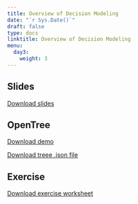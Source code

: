 ---
title: Overview of Decision Modeling
date: "`r Sys.Date()`"
draft: false
type: docs
linktitle: Overview of Decision Modeling
menu:
  day3:
    weight: 3
---
  
## Slides

[Download slides](../../../Course_Modularization/Intro, general, packages/DecisionModelingIntroSlides_Janssen.pptx)

## OpenTree

[Download demo](../../../Course_Modularization/Decision trees/Decision Tree HVE/solutions/decision_tree_HVE_OpenTree_solutions.Rmd)

[Download treee .json file](../../../Course_Modularization/Decision trees/Decision Tree HVE/solutions/HVEsolution.json)

## Exercise

[Download exercise worksheet](../../../Course_Modularization/Intro, general, packages/DARTH_IndecisivesAnonymous_ModelingExercise.pdf)
